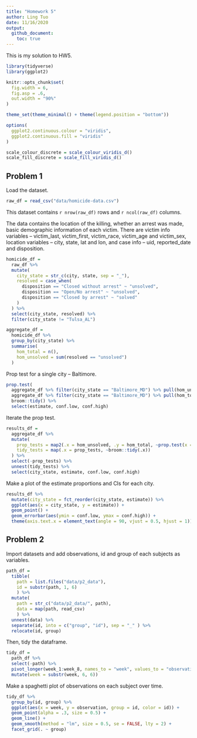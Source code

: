 ```yaml
---
title: "Homework 5"
author: Ling Tuo
date: 11/16/2020
output: 
  github_document:
    toc: true
---
```


This is my solution to HW5. 

```r
library(tidyverse)
library(ggplot2)

knitr::opts_chunk$set(
  fig.width = 6,
  fig.asp = .6,
  out.width = "90%"
)

theme_set(theme_minimal() + theme(legend.position = "bottom"))

options(
  ggplot2.continuous.colour = "viridis",
  ggplot2.continuous.fill = "viridis"
)

scale_colour_discrete = scale_colour_viridis_d()
scale_fill_discrete = scale_fill_viridis_d()
```

## Problem 1

Load the dataset.

```r
raw_df = read_csv("data/homicide-data.csv")
```

This dataset contains `r nrow(raw_df)` rows and `r ncol(raw_df)` columns.

The data contains the location of the killing, whether an arrest was made, basic demographic information of each victim. There are victim info variables -- victim_last, victim_first, victim_race, victim_age and victim_sex, location variables -- city, state, lat and lon, and case info -- uid, reported_date and disposition.

```r
homicide_df = 
  raw_df %>% 
  mutate(
    city_state = str_c(city, state, sep = "_"),
    resolved = case_when(
      disposition == "Closed without arrest" ~ "unsolved",
      disposition == "Open/No arrest" ~ "unsolved",
      disposition == "Closed by arrest" ~ "solved"
    )
  ) %>% 
  select(city_state, resolved) %>% 
  filter(city_state != "Tulsa_AL")
```

```r
aggregate_df = 
  homicide_df %>% 
  group_by(city_state) %>% 
  summarise(
    hom_total = n(),
    hom_unsolved = sum(resolved == "unsolved")
  )
```

Prop test for a single city -- Baltimore.

```r
prop.test(
  aggregate_df %>% filter(city_state == "Baltimore_MD") %>% pull(hom_unsolved), 
  aggregate_df %>% filter(city_state == "Baltimore_MD") %>% pull(hom_total)) %>% 
  broom::tidy() %>% 
  select(estimate, conf.low, conf.high)
```

Iterate the prop test.

```r
results_df = 
  aggregate_df %>% 
  mutate(
    prop_tests = map2(.x = hom_unsolved, .y = hom_total, ~prop.test(x = .x, n = .y)),
    tidy_tests = map(.x = prop_tests, ~broom::tidy(.x))
  ) %>% 
  select(-prop_tests) %>% 
  unnest(tidy_tests) %>% 
  select(city_state, estimate, conf.low, conf.high)
```

Make a plot of the estimate proportions and CIs for each city.

```r
results_df %>%
  mutate(city_state = fct_reorder(city_state, estimate)) %>% 
  ggplot(aes(x = city_state, y = estimate)) +
  geom_point() +
  geom_errorbar(aes(ymin = conf.low, ymax = conf.high)) +
  theme(axis.text.x = element_text(angle = 90, vjust = 0.5, hjust = 1))
```


## Problem 2

Import datasets and add observations, id and group of each subjects as variables.

```r
path_df = 
  tibble(
    path = list.files("data/p2_data"),
    id = substr(path, 1, 6)
    ) %>% 
  mutate(
    path = str_c("data/p2_data/", path),
    data = map(path, read_csv)
    ) %>% 
  unnest(data) %>% 
  separate(id, into = c("group", "id"), sep = "_" ) %>% 
  relocate(id, group)
```

Then, tidy the dataframe.

```r
tidy_df = 
  path_df %>% 
  select(-path) %>% 
  pivot_longer(week_1:week_8, names_to = "week", values_to = "observation") %>% 
  mutate(week = substr(week, 6, 6))
```

Make a spaghetti plot of observations on each subject over time.

```r
tidy_df %>% 
  group_by(id, group) %>% 
  ggplot(aes(x = week, y = observation, group = id, color = id)) + 
  geom_point(alpha = .3, size = 0.5) +
  geom_line() +
  geom_smooth(method = "lm", size = 0.5, se = FALSE, lty = 2) +
  facet_grid(. ~ group)
```

